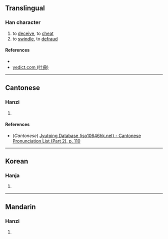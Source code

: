 {{character info/new}}
==Translingual==

===Han character===
{{Han char|rn=61|rad=心|as=14|sn=17|four=|canj=PGCC|ids=⿰忄赫}}

# to [[deceive]], to [[cheat]]
# to [[swindle]], to [[defraud]]

====References====
* {{Han ref|kx=0406.230|dkj=11362|dj=0747.200|hdz=42364.070|uh=61D7|ud=25047}}
* [http://yedict.com/htm/61/61D7.htm yedict.com (叶典)]

----

==Cantonese==

===Hanzi===
{{yue-hanzi|jyut=[[haa3]]|y=ha3}}

# {{defn|lang=yue|sort=心14}}

====References====
* (''Cantonese'') [http://www.iso10646hk.net/jp/document/download.jsp Jyutping Database (iso10646hk.net) - Cantonese Pronunciation List (Part 2), p. 110]

----

==Korean==

===Hanja===
{{ko-hanja|hangeul=하|eumhun=|rv=ha|mr=ha|y=ha}}

# {{defn|lang=ko|sort=心14}}

----

==Mandarin==

===Hanzi===
{{cmn-hanzi|pin=[[xià]] ([[xia4]])|wg=hsia<sup>4</sup>}}

# {{defn|lang=cmn|sort=心14}}